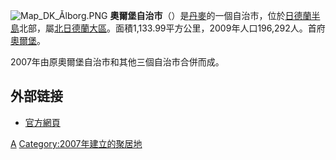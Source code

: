 {{unreferenced|time=2009-12-18T09:43:10+00:00}}
[[File:Map_DK_Ålborg.PNG|right]]
'''奧爾堡自治市'''（{{lang-da|Aalborg Kommune}}）是[[丹麥|丹麥]]的一個自治市，位於[[日德蘭半島|日德蘭半島]]北部，屬[[北日德蘭大區|北日德蘭大區]]。面積1,133.99平方公里，2009年人口196,292人。首府[[奧爾堡|奧爾堡]]。

2007年由原奧爾堡自治市和其他三個自治市合併而成。

==外部链接==
* [http://www.aalborgkommune.dk/ 官方網頁] {{Wayback|url=http://www.aalborgkommune.dk/ |date=20051202011027 }}

{{丹麥自治市}}
[[Category:丹麥市鎮|A]]
[[Category:2007年建立的聚居地|Category:2007年建立的聚居地]]
